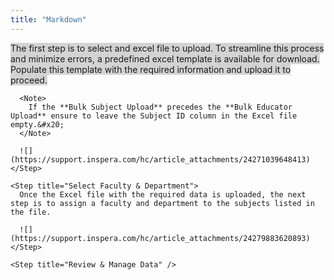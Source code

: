 ```yaml
---
title: "Markdown"
---
```


<Accordion style="background-color:#d3d3d3" title="Bulk Upload Subjects" defaultOpen={false} icon="File">
  <Steps>
    <Step title="Select an Excel File">
      The first step is to select and excel file to upload. To streamline this process and minimize errors, a predefined excel template is available for download. Populate this template with the required information and upload it to proceed.&#x20;

      <Note>
        If the **Bulk Subject Upload** precedes the **Bulk Educator Upload** ensure to leave the Subject ID column in the Excel file empty.&#x20;
      </Note>

      ![](https://support.inspera.com/hc/article_attachments/24271039648413)
    </Step>

    <Step title="Select Faculty & Department">
      Once the Excel file with the required data is uploaded, the next step is to assign a faculty and department to the subjects listed in the file.

      ![](https://support.inspera.com/hc/article_attachments/24279883620893)
    </Step>

    <Step title="Review & Manage Data" />
  </Steps>
</Accordion>